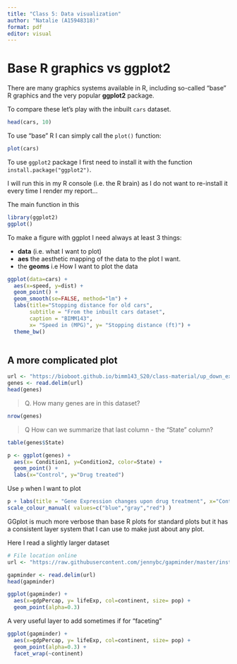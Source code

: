 ```yaml
---
title: "Class 5: Data visualization"
author: "Natalie (A15948318)"
format: pdf
editor: visual
---
```


# Base R graphics vs ggplot2

There are many graphics systems available in R, including so-called "base" R graphics and the very popular **ggplot2** package.

To compare these let's play with the inbuilt `cars` dataset.

```r
head(cars, 10)
```

To use "base" R I can simply call the `plot()` function:

```r
plot(cars)
```

To use `ggplot2` package I first need to install it with the function `install.package("ggplot2")`.

I will run this in my R console (i.e. the R brain) as I do not want to re-install it every time I render my report...

The main function in this

```r
library(ggplot2)
ggplot()

```

To make a figure with ggplot I need always at least 3 things:

- **data** (i.e. what I want to plot)
- **aes** the aesthetic mapping of the data to the plot I want.
- the **geoms** i.e How I want to plot the data

```r
ggplot(data=cars) +
  aes(x=speed, y=dist) +
  geom_point() +
  geom_smooth(se=FALSE, method="lm") +
  labs(title="Stopping distance for old cars",
       subtitle = "From the inbuilt cars dataset",
       caption = "BIMM143",
       x= "Speed in (MPG)", y= "Stopping distance (ft)") +
  theme_bw()
  
```

## A more complicated plot

```r
url <- "https://bioboot.github.io/bimm143_S20/class-material/up_down_expression.txt"
genes <- read.delim(url)
head(genes)
```

>Q. How many genes are in this dataset?

```r
nrow(genes)
```

>Q How can we summarize that last column - the "State" column?

```r
table(genes$State)
```

```r
p <- ggplot(genes) +
  aes(x= Condition1, y=Condition2, color=State) + 
  geom_point() +
  labs(x="Control", y="Drug treated")

```

Use `p` when I want to plot

```r
p + labs(title = "Gene Expression changes upon drug treatment", x="Control", y="Drug treated") +
scale_colour_manual( values=c("blue","gray","red") )

```

GGplot is much more verbose than base R plots for standard plots but it has a consistent layer system that I can use to make just about any plot.


Here I read a slightly larger dataset
```r
# File location online
url <- "https://raw.githubusercontent.com/jennybc/gapminder/master/inst/extdata/gapminder.tsv"

gapminder <- read.delim(url)
head(gapminder)

ggplot(gapminder) +
  aes(x=gdpPercap, y= lifeExp, col=continent, size= pop) +
  geom_point(alpha=0.3)
```

A very useful layer to add sometimes if for "faceting"
```r
ggplot(gapminder) +
  aes(x=gdpPercap, y= lifeExp, col=continent, size= pop) +
  geom_point(alpha=0.3) +
  facet_wrap(~continent)
```


